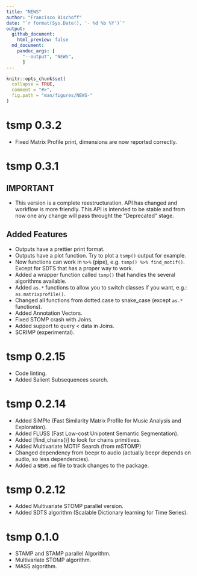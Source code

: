 ```yaml
---
title: "NEWS"
author: "Francisco Bischoff"
date: "`r format(Sys.Date(), '- %d %b %Y')`"
output:
  github_document:
    html_preview: false
  md_document:
    pandoc_args: [
      "--output", "NEWS",
      ]
---
```


<!-- NEWS.md is generated from NEWS.Rmd. Please edit that file -->

```r
knitr::opts_chunk$set(
  collapse = TRUE,
  comment = "#>",
  fig.path = "man/figures/NEWS-"
)
```

# tsmp 0.3.2

* Fixed Matrix Profile print, dimensions are now reported correctly.


# tsmp 0.3.1

## IMPORTANT

* This version is a complete reestructuration. API has changed and workflow is more friendly. This
API is intended to be stable and from now one any change will pass throught the "Deprecated" stage.

## Added Features

* Outputs have a prettier print format.
* Outputs have a plot function. Try to plot a `tsmp()` output for example.
* Now functions can work in `%>%` (pipe), e.g. `tsmp() %>% find_motif()`. Except for SDTS that has
  a proper way to work.
* Added a wrapper function called `tsmp()` that handles the several algorithms available.
* Added `as.*` functions to allow you to switch classes if you want, e.g.: `as.matrixprofile()`.
* Changed all functions from dotted.case to snake_case (except `as.*` functions).
* Added Annotation Vectors.
* Fixed STOMP crash with Joins.
* Added support to query < data in Joins.
* SCRIMP (experimental).

# tsmp 0.2.15

* Code linting.
* Added Salient Subsequences search.

# tsmp 0.2.14

* Added SiMPle (Fast Similarity Matrix Profile for Music Analysis and Exploration).
* Added FLUSS (Fast Low-cost Unipotent Semantic Segmentation).
* Added [find_chains()] to look for chains primitives.
* Added Multivariate MOTIF Search (from mSTOMP)
* Changed dependency from beepr to audio (actually beepr depends on audio, so less dependencies).
* Added a `NEWS.md` file to track changes to the package.

# tsmp 0.2.12

* Added Multivariate STOMP parallel version.
* Added SDTS algorithm (Scalable Dictionary learning for Time Series).

# tsmp 0.1.0

* STAMP and STAMP parallel Algorithm.
* Multivariate STOMP algorithm.
* MASS algorithm.
